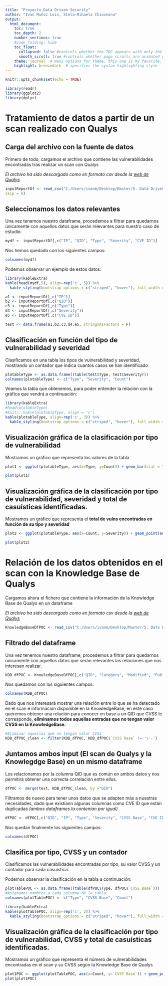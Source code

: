 ```yaml
---
title: "Proyecto Data Driven Security"
author: "Ivan Muñoz Lois, Stela-Mihaela Chioveanu"
output: 
  html_document:
    toc: true
    toc_depth: 2
    number_sections: true
    #code_folding: hide
    toc_float: 
      collapsed: false #controls whether the TOC appears with only the top-level (e.g., H2) headers. If collapsed initially, the TOC is automatically expanded inline when necessary.
      smooth_scroll: true #controls whether page scrolls are animated when TOC items are navigated to via mouse clicks
    theme: journal  # many options for theme, this one is my favorite.
    highlight: breezedark  # specifies the syntax highlighting style
---
```


```r
knitr::opts_chunk$set(echo = TRUE)

library(readr)
library(ggplot2)
library(dplyr)
```

# Tratamiento de datos a partir de un scan realizado con Qualys

## Carga del archivo con la fuente de datos

Primero de todo, cargamos el archivo que contiene las vulnerabilidades encontradas tras realizar un scan con Qualys

*El archivo ha sido descargado como en formato csv desde la [web de Qualys](https://qualysguard.qg2.apps.qualys.com/fo/scan/scanList.php)*

```r
inputReportDf <- read_csv("C:/Users/ivanm/Desktop/Master/5. Data Driven Security/Scan_Results_abtes2vm_20191217_scan_1574870445_41138.csv",
skip = 6)
```

## Seleccionamos los datos relevantes

Una vez tenemos nuestro dataframe, procedemos a filtrar para quedarnos únicamente con aquellos datos que serán relevantes para nuestro caso de estudio.

```r
mydf <- inputReportDf[,c("IP", "QID", "Type", "Severity", "CVE ID")]
```

Nos hemos quedado con los siguientes campos:

```r
colnames(mydf)
```

Podemos observar un ejemplo de estos datos:

```r
library(kableExtra)
kable(head(mydf,5), align=rep('c', 5)) %>%
  kable_styling(bootstrap_options = c("striped", "hover"), full_width = F)
```

<!-- De la siguiente manera, podríamos tratar por separado los datos necesarios por coerción y posteriormente construir un dataframe con dichos datos. -->

<!-- *Por el momento, para los resultados que hemos tratado de analizar no nos ha sido necesario realizar ninguna modificación en la tipologia de datos inicial.* -->

```r
a1 <- inputReportDf[,c("IP")]
b2 <- inputReportDf[,c("QID")]
c3 <- inputReportDf[,c("Type")]
d4 <- inputReportDf[,c("Severity")]
e5 <- inputReportDf[,c("CVE ID")]

test <- data.frame(a1,b2,c3,d4,e5, stringsAsFactors = F)
```

## Clasificación en función del tipo de vulnerabilidad y severidad

Clasificamos en una tabla los tipos de vulnerabilidad y severidad, mostrando un contador que indica cuantos casos se han identificado

```r
plotableType <- as.data.frame((table(test$Type, test$Severity)))
colnames(plotableType) <- c("Type", "Severity", "Count")
```

Veamos la tabla que obtenemos, para poder entender la relación con la gráfica que vendrá a continuación:

```r
library(kableExtra)
#head(plotableType)
#knitr::kable(plotableType, align = 'c')
kable(plotableType, align=rep('c', 3)) %>%
  kable_styling(bootstrap_options = c("striped", "hover"), full_width = F)
```

## Visualización gráfica de la clasificación por tipo de vulnerabilidad

Mostramos un gráfico que representa los valores de la tabla

```r
plot1 <- ggplot(plotableType, aes(x=Type, y=Count)) + geom_bar(stat = "identity")

plot(plot1)
```

## Visualización gráfica de la clasificación por tipo de vulnerabilidad, severidad y total de casuísticas identificadas.

Mostramos un gráfico que representa el **total de vulns encontradas en función de su tipo y severidad**

```r
plot2 <- ggplot(plotableType, aes(x=Count, y=Severity)) + geom_point(aes(colour= Type)) + scale_colour_manual(values = c("green", "blue", "red"))

plot(plot2)
```

# Relación de los datos obtenidos en el scan con la Knowledge Base de Qualys

Cargamos ahora el fichero que contiene la información de la Knowledge Base de Qualys en un dataframe

*El archivo ha sido descargado como en formato csv desde la [web de Qualys](https://qualysguard.qg2.apps.qualys.com/fo/tools/kbase.php)*

```r
KnowledgeBaseDfPOC <- read_csv("C:/Users/ivanm/Desktop/Master/5. Data Driven Security/DL_vulnerabilities_abtes2vm_20191217.csv", skip = 3)
```

## Filtrado del dataframe

Una vez tenemos nuestro dataframe, procedemos a filtrar para quedarnos únicamente con aquellos datos que serán relevantes las relaciones que nos interesan realizar.

```r
KDB_dfPOC <- KnowledgeBaseDfPOC[,c("QID", "Category", "Modified", "Published", "CVSS Base", "CVE ID")]
```

Nos quedamos con los siguientes campos:

```r
colnames(KDB_dfPOC)
```

Dado que nos interesará mostrar una relación entre lo que se ha detectado en el scan e información disponible en la KnowledgeBase, en este caso queremos obtener una relación para conocer en base a un QID que CVSS le corresponde, **eliminamos todos aquellas entradas que no tengan valor CVSS en la KnowledgeBase.**

```r
#Eliminar aquellos que no tengan valor CVSS
KDB_dfPOC_clean <- filter(KDB_dfPOC, KDB_dfPOC$`CVSS Base` != '\'-')
```

## Juntamos ambos input (El scan de Qualys y la Knowlegdge Base) en un mismo dataframe 

Los relacionamos por la columna QID que es común en ambos datos y nos permitirá obtener una correcta correlación entre ellos.

```r
dfPOC <- merge(test, KDB_dfPOC_clean, by ="QID")
```

Filtramos de nuevo para tener unos datos que se adapten más a nuestras  necesidades, dado que existíann algunas columnas como CVE ID que están duplicadas *(ambos dataframes la contenian por igual)*

```r
dfPOC <- dfPOC[,c("QID", "IP", "Type", "Severity", "CVSS Base", "CVE ID")]
```

Nos quedan finalmente los siguientes campos:

```r
colnames(dfPOC)
```

## Clasifica por tipo, CVSS y un contador

Clasificamos las vulnerabilidades encontradas por tipo, su valor CVSS y un contador para cada casuística. 

Podemos observar la clasificación en la tabla a continuación:

```r
plotTablePOC <- as.data.frame((table(dfPOC$Type, dfPOC$`CVSS Base`)))
#Asignamos nombres a cada columna de la tabla
colnames(plotTablePOC) <- c("Type", "CVSS Base", "Count")
```

```r
library(kableExtra)
kable(plotTablePOC, align=rep('c', 3)) %>%
  kable_styling(bootstrap_options = c("striped", "hover"), full_width = F)
```

## Visualización gráfica de la clasificación por tipo de vulnerabilidad, CVSS y total de casuísticas identificadas. 

Mostramos un gráfico que representa el número de vulnerabilidades encontradas en el scan y su CVSS según la Knowledge Base de Qualys

```r
plot1POC <- ggplot(plotTablePOC, aes(x=Count, y=`CVSS Base`)) + geom_point(aes(colour= Type)) + scale_colour_manual(values = c("green", "blue", "red"))
plot(plot1POC)
```

